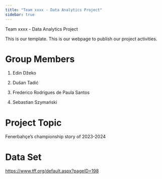 ```yaml
---
title: "Team xxxx - Data Analytics Project"
sidebar: true 
---
```


Team xxxx - Data Analytics Project

This is our template. This is our webpage to publish our project activities.

# Group Members

1.  Edin Džeko

2.  Dušan Tadić

3.  Frederico Rodrigues de Paula Santos

4.  Sebastian Szymański

# Project Topic

Fenerbahçe's championship story of 2023-2024

# Data Set

<https://www.tff.org/default.aspx?pageID=198>
